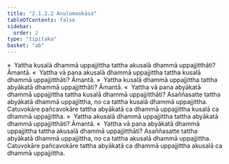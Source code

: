```yaml
---
title: "2.1.2.2 Anulomaokāsa"
tableOfContents: false
sidebar:
  order: 2
type: "tipitaka"
basket: "ab"
---
```



<DynamicBreadcrumb />

<Division number="47">

<Paragraph number="236">
»  Yattha kusalā dhammā uppajjittha tattha akusalā dhammā uppajjitthāti? Āmantā.
</Paragraph>

<Paragraph number="237">
«  Yattha vā pana akusalā dhammā uppajjittha tattha kusalā dhammā uppajjitthāti? Āmantā.
</Paragraph>

<Paragraph number="238">
»  Yattha kusalā dhammā uppajjittha tattha abyākatā dhammā uppajjitthāti? Āmantā.
</Paragraph>

<Paragraph number="239">
«  Yattha vā pana abyākatā dhammā uppajjittha tattha kusalā dhammā uppajjitthāti?
</Paragraph>

<Paragraph number="240">
Asaññasatte tattha abyākatā dhammā uppajjittha, no ca tattha kusalā dhammā uppajjittha. Catuvokāre pañcavokāre tattha abyākatā ca dhammā uppajjittha kusalā ca dhammā uppajjittha.
</Paragraph>

</Division>
<Division number="48">

<Paragraph number="241">
»  Yattha akusalā dhammā uppajjittha tattha abyākatā dhammā uppajjitthāti? Āmantā.
</Paragraph>

<Paragraph number="242">
«  Yattha vā pana abyākatā dhammā uppajjittha tattha akusalā dhammā uppajjitthāti?
</Paragraph>

<Paragraph number="243">
Asaññasatte tattha abyākatā dhammā uppajjittha, no ca tattha akusalā dhammā uppajjittha. Catuvokāre pañcavokāre tattha abyākatā ca dhammā uppajjittha akusalā ca dhammā uppajjittha.
</Paragraph>
</Division>